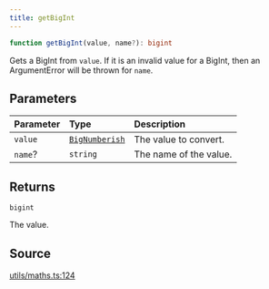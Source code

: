 ```yaml
---
title: getBigInt
---
```


```ts
function getBigInt(value, name?): bigint
```

Gets a BigInt from `value`. If it is an invalid value for a BigInt, then an ArgumentError will be thrown for `name`.

## Parameters

| Parameter | Type | Description |
| :------ | :------ | :------ |
| `value` | [`BigNumberish`](/content/type-aliases/BigNumberish) | The value to convert. |
| `name`? | `string` | The name of the value. |

## Returns

`bigint`

The value.

## Source

[utils/maths.ts:124](https://github.com/dominant-strategies/quais.js/blob/7ad0a969a30d30fc2cf79fa0dcda980927cb6fd5/src/utils/maths.ts#L124)
